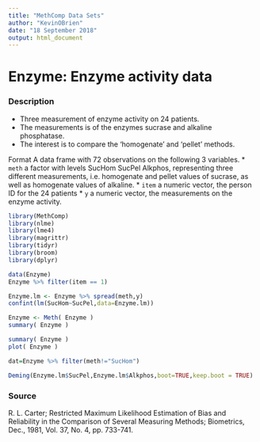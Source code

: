 ---
title: "MethComp Data Sets"
author: "KevinOBrien"
date: "18 September 2018"
output: html_document
---

Enzyme: Enzyme activity data
================================

### Description
* Three measurement of enzyme activity on 24 patients. 
* The measurements is of the enzymes sucrase and alkaline phosphatase. 
* The interest is to compare the 'homogenate' and 'pellet' methods.

Format
A data frame with 72 observations on the following 3 variables.
* ``meth`` a factor with levels SucHom SucPel Alkphos, representing three different measurements, i.e.
homogenate and pellet values of sucrase, as well as homogenate values of alkaline.
* ``item`` a numeric vector, the person ID for the 24 patients
* ``y`` a numeric vector, the measurements on the enzyme activity.



```{r setup, include=FALSE}
library(MethComp)
library(nlme)
library(lme4)
library(magrittr)
library(tidyr)
library(broom)
library(dplyr)
```
```{r}
data(Enzyme)
Enzyme %>% filter(item == 1)

```
```{r}
Enzyme.lm <- Enzyme %>% spread(meth,y)
confint(lm(SucHom~SucPel,data=Enzyme.lm))
```
```{r}
Enzyme <- Meth( Enzyme )
summary( Enzyme )

```



```{r}

summary( Enzyme )
plot( Enzyme )
```




```{r}

dat=Enzyme %>% filter(meth!="SucHom")

Deming(Enzyme.lm$SucPel,Enzyme.lm$Alkphos,boot=TRUE,keep.boot = TRUE)
```




### Source
R. L. Carter; Restricted Maximum Likelihood Estimation of Bias and Reliability in the Comparison
of Several Measuring Methods; Biometrics, Dec., 1981, Vol. 37, No. 4, pp. 733-741.